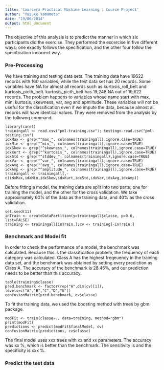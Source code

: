 ```yaml
---
title: 'Coursera Practical Machine Learning : Course Project'
author: "Yusuke Yamamoto"
date: "19/06/2014"
output: html_document
---
```


The objective of this analysis is to predict the manner in which six participants did the exercise. They performed the excercise in five different ways; one exactly follows the specification, and the other four follow the specification incorrect way.

### Pre-Processing
We have training and testing data sets. The training data have 19622 records with 160 variables, while the test data set has 20 records. Some variables have NA for almost all records such as kurtosis_roll_belt and kurtosis_picth_belt. kurtosis_picth_belt has 19,248 NA out of 19,622 records. The problem happens to variables whose name start with max, min, kurtosis, skewness, var, avg and apmlitude. These variables will not be useful for the classification even if
we impute the data, because almost all records will have identical values. They were removed from the analysis by the followng command.
```
library(caret)
trainingall <- read.csv("pml-training.csv"); testing<-read.csv("pml-testing.csv")
idxMax <- grep("^max_", colnames(trainingall),ignore.case=TRUE)
idxMin <- grep("^min_", colnames(trainingall),ignore.case=TRUE)
idxSkew <- grep("^skewness_", colnames(trainingall),ignore.case=TRUE)
idxKurt <- grep("^kurtosis_", colnames(trainingall),ignore.case=TRUE)
idxStd <- grep("^stddev_", colnames(trainingall),ignore.case=TRUE)
idxVar <- grep("^var_", colnames(trainingall),ignore.case=TRUE)
idxAvg <- grep("^avg_", colnames(trainingall),ignore.case=TRUE)
idxAmp <- grep("^amplitude_", colnames(trainingall),ignore.case=TRUE)
trainingall <- trainingall[,-c(idxMax,idxMin,idxSkew,idxKurt,idxStd,idxVar,idxAvg,idxAmp)]
```
Before fitting a model, the training data are split into two parts; one for training the model, and the other for the cross validation. We take approximately 60% of the data as the training data, and 40% as the cross validation.
```
set.seed(11)
inTrain <- createDataPartition(y=trainingall$classe, p=0.6, list=FALSE)
training <- trainingall[inTrain,];cv <- training[-inTrain,]
```

### Benchmark and Model fit
In order to check the performance of a model, the benchmark was calculated. Because this is the classification problem, the frequency of each category was calculated. Class A has the highest freqeuency in the training data set, and the benchmark was obtained by setting every prediction as Class A. The accuracy of the benchmark is 28.45%, and our prediction needs to be better than this accuracy.

```
table(training$classe)
pred.benchmark <- factor(rep("A",dim(cv)[1]), levels=c("A","B","C","D","E"))
confusionMatrix(pred.benchmark, cv$classe)
```

To fit the training data, we used the boosting method with trees by gbm package. 
```
modFit <- train(classe~., data=training, method="gbm")
print(modFit)
predictions <- predict(modFit$finalModel, cv)
confusionMatrix(predictions, cv$classe)
```
The final model uses xxx trees with xx and xx parameters.
The accuracy was xx %, which is better than the benchmark. The sensitivity is and the specificity is xxx %.  

### Predict the test data
